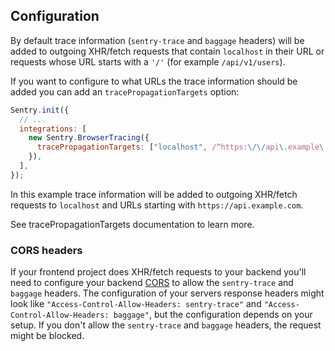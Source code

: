## Configuration

By default trace information (`sentry-trace` and `baggage` headers) will be added to outgoing XHR/fetch requests that contain `localhost` in their URL or requests whose URL starts with a `'/'` (for example `/api/v1/users`).

If you want to configure to what URLs the trace information should be added you can add an `tracePropagationTargets` option:

```javascript
Sentry.init({
  // ...
  integrations: [
    new Sentry.BrowserTracing({
      tracePropagationTargets: ["localhost", /^https:\/\/api\.example\.com/],
    }),
  ],
});
```

In this example trace information will be added to outgoing XHR/fetch requests to `localhost` and URLs starting with `https://api.example.com`.

See <PlatformLink to="/performance/instrumentation/automatic-instrumentation/#tracepropagationtargets">tracePropagationTargets documentation</PlatformLink> to learn more.

### CORS headers

If your frontend project does XHR/fetch requests to your backend you'll need to configure your backend [CORS](https://developer.mozilla.org/en-US/docs/Web/HTTP/Headers/Access-Control-Allow-Headers) to allow the `sentry-trace` and `baggage` headers. The configuration of your servers response headers might look like `"Access-Control-Allow-Headers: sentry-trace"` and `"Access-Control-Allow-Headers: baggage"`, but the configuration depends on your setup. If you don't allow the `sentry-trace` and `baggage` headers, the request might be blocked.
